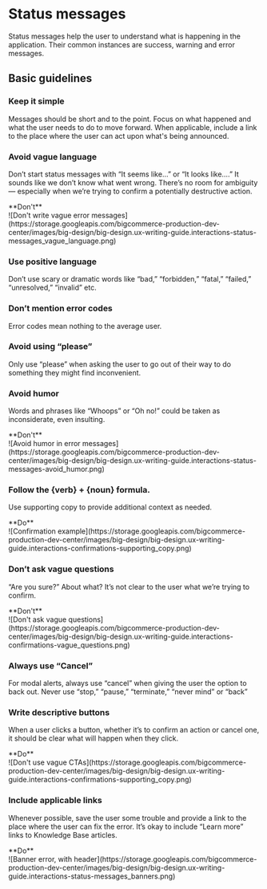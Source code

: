 
# Status messages

Status messages help the user to understand what is happening in the application. Their common instances are success, warning and error messages.

## Basic guidelines

### Keep it simple

Messages should be short and to the point. Focus on what happened and what the user needs to do to move forward. When applicable, include a link to the place where the user can act upon what's being announced.

### Avoid vague language

Don’t start status messages with “It seems like…” or “It looks like….” It sounds like we don’t know what went wrong. There’s no room for ambiguity — especially when we’re trying to confirm a potentially destructive action.

<Donts>
<div class="hidden">
**Don't**
</div>
<div className="flex items-center justify-center">
![Don't write vague error messages](https://storage.googleapis.com/bigcommerce-production-dev-center/images/big-design/big-design.ux-writing-guide.interactions-status-messages_vague_language.png)
</div>
</Donts>

### Use positive language

Don’t use scary or dramatic words like “bad,” “forbidden,” “fatal,” “failed,” “unresolved,” “invalid” etc.

### Don’t mention error codes

Error codes mean nothing to the average user.

### Avoid using “please”

Only use “please” when asking the user to go out of their way to do something they might find inconvenient.

### Avoid humor

Words and phrases like “Whoops” or “Oh no!” could be taken as inconsiderate, even insulting.

<Donts>
<div class="hidden">
**Don't**
</div>
<div className="flex items-center justify-center">
![Avoid humor in error messages](https://storage.googleapis.com/bigcommerce-production-dev-center/images/big-design/big-design.ux-writing-guide.interactions-status-messages-avoid_humor.png)
</div>
</Donts>

### Follow the &#123;verb&#125; + &#123;noun&#125; formula.

Use supporting copy to provide additional context as needed.

<Dos>
<div class="hidden">
**Do**
</div>
<div className="flex items-center justify-center">
![Confirmation example](https://storage.googleapis.com/bigcommerce-production-dev-center/images/big-design/big-design.ux-writing-guide.interactions-confirmations-supporting_copy.png)
</div>
</Dos>

### Don’t ask vague questions

“Are you sure?” About what? It’s not clear to the user what we’re trying to confirm.

<Donts>
<div class="hidden">
**Don't**
</div>
<div className="flex items-center justify-center">
![Don't ask vague questions](https://storage.googleapis.com/bigcommerce-production-dev-center/images/big-design/big-design.ux-writing-guide.interactions-confirmations-vague_questions.png)
</div>
</Donts>

### Always use “Cancel”

For modal alerts, always use “cancel” when giving the user the option to back out. Never use “stop,” “pause,” “terminate,” “never mind” or “back” 

### Write descriptive buttons

When a user clicks a button, whether it’s to confirm an action or cancel one, it should be clear what will happen when they click.

<Dos>
<div class="hidden">
**Do**
</div>
<div className="flex items-center justify-center">
![Don't use vague CTAs](https://storage.googleapis.com/bigcommerce-production-dev-center/images/big-design/big-design.ux-writing-guide.interactions-confirmations-supporting_copy.png)
</div>
</Dos>

### Include applicable links

Whenever possible, save the user some trouble and provide a link to the place where the user can fix the error. It’s okay to include “Learn more” links to Knowledge Base articles.

<Dos>
<div class="hidden">
**Do**
</div>
<div className="flex items-center justify-center">
![Banner error, with header](https://storage.googleapis.com/bigcommerce-production-dev-center/images/big-design/big-design.ux-writing-guide.interactions-status-messages_banners.png)
</div>
</Dos>